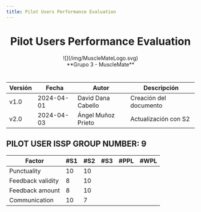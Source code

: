 ```yaml
---
title: Pilot Users Performance Evaluation
---
```


#
<center><h1>Pilot Users Performance Evaluation</h1></center>
<center>![](/img/MuscleMateLogo.svg)</center>
<center>**Grupo 3 - MuscleMate**</center>

#

| Versión | Fecha       | Autor      | Descripción                            |
|---------|-------------|------------|----------------------------------------|
| v1.0    | 2024-04-01  | David Dana Cabello   | Creación del documento                 |
| v2.0    | 2024-04-03  | Ángel Muñoz Prieto | Actualización con S2           |



## PILOT USER ISSP GROUP NUMBER: 9

| Factor            | #S1 | #S2 | #S3 | #PPL | #WPL |
|-------------------|-----|-----|-----|------|------|
| Punctuality       | 10  |  10 |     |      |      |
| Feedback validity | 8   |  10 |     |      |      |
| Feedback amount   | 8   |  10 |     |      |      |
| Communication     | 10  |   7 |     |      |      |